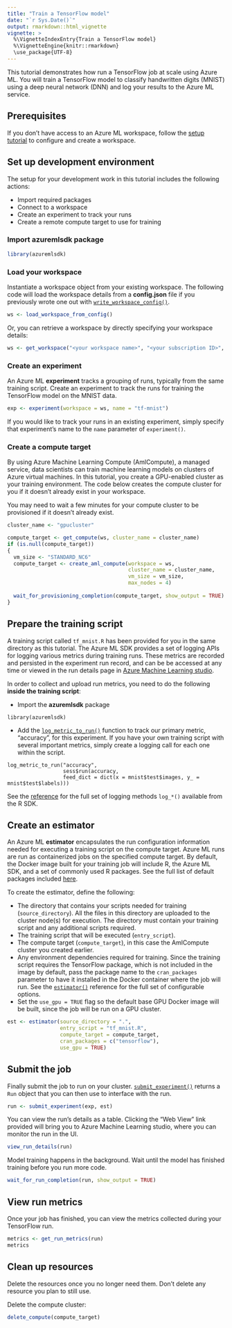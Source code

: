 ---
title: "Train a TensorFlow model"
date: "`r Sys.Date()`"
output: rmarkdown::html_vignette
vignette: >
  %\VignetteIndexEntry{Train a TensorFlow model}
  %\VignetteEngine{knitr::rmarkdown}
  \use_package{UTF-8}
---

This tutorial demonstrates how run a TensorFlow job at scale using Azure ML. You will train a TensorFlow model to classify handwritten digits (MNIST) using a deep neural network (DNN) and log your results to the Azure ML service.

## Prerequisites
If you don’t have access to an Azure ML workspace, follow the [setup tutorial](https://azure.github.io/azureml-sdk-for-r/articles/configuration.html) to configure and create a workspace.

## Set up development environment
The setup for your development work in this tutorial includes the following actions:

* Import required packages
* Connect to a workspace
* Create an experiment to track your runs
* Create a remote compute target to use for training

### Import **azuremlsdk** package
```{r eval=FALSE}
library(azuremlsdk)
```

### Load your workspace
Instantiate a workspace object from your existing workspace. The following code will load the workspace details from a **config.json** file if you previously wrote one out with [`write_workspace_config()`](https://azure.github.io/azureml-sdk-for-r/reference/write_workspace_config.html).
```{r load_workpace, eval=FALSE}
ws <- load_workspace_from_config()
```

Or, you can retrieve a workspace by directly specifying your workspace details:
```{r get_workpace, eval=FALSE}
ws <- get_workspace("<your workspace name>", "<your subscription ID>", "<your resource group>")
```

### Create an experiment
An Azure ML **experiment** tracks a grouping of runs, typically from the same training script. Create an experiment to track the runs for training the TensorFlow model on the MNIST data.

```{r create_experiment, eval=FALSE}
exp <- experiment(workspace = ws, name = "tf-mnist")
```

If you would like to track your runs in an existing experiment, simply specify that experiment's name to the `name` parameter of `experiment()`.

### Create a compute target
By using Azure Machine Learning Compute (AmlCompute), a managed service, data scientists can train machine learning models on clusters of Azure virtual machines. In this tutorial, you create a GPU-enabled cluster as your training environment. The code below creates the compute cluster for you if it doesn't already exist in your workspace.

You may need to wait a few minutes for your compute cluster to be provisioned if it doesn't already exist.

```{r create_cluster, eval=FALSE}
cluster_name <- "gpucluster"

compute_target <- get_compute(ws, cluster_name = cluster_name)
if (is.null(compute_target))
{
  vm_size <- "STANDARD_NC6"
  compute_target <- create_aml_compute(workspace = ws, 
                                       cluster_name = cluster_name,
                                       vm_size = vm_size, 
                                       max_nodes = 4)
  
  wait_for_provisioning_completion(compute_target, show_output = TRUE)
}
```

## Prepare the training script

A training script called `tf_mnist.R` has been provided for you in the same directory as this tutorial. The Azure ML SDK provides a set of logging APIs for logging various metrics during training runs. These metrics are recorded and persisted in the experiment run record, and can be be accessed at any time or viewed in the run details page in [Azure Machine Learning studio](http://ml.azure.com/).

In order to collect and upload run metrics, you need to do the following **inside the training script**:

* Import the **azuremlsdk** package
```
library(azuremlsdk)
```

* Add the [`log_metric_to_run()`](https://azure.github.io/azureml-sdk-for-r/reference/log_metric_to_run.html) function to track our primary metric,  "accuracy", for this experiment. If you have your own training script with several important metrics, simply create a logging call for each one within the script.
```
log_metric_to_run("accuracy",
                  sess$run(accuracy,
                  feed_dict = dict(x = mnist$test$images, y_ = mnist$test$labels)))
```

See the [reference](https://azure.github.io/azureml-sdk-for-r/reference/index.html#section-training-experimentation) for the full set of logging methods `log_*()` available from the R SDK.

## Create an estimator

An Azure ML **estimator** encapsulates the run configuration information needed for executing a training script on the compute target. Azure ML runs are run as containerized jobs on the specified compute target. By default, the Docker image built for your training job will include R, the Azure ML SDK, and a set of commonly used R packages. See the full list of default packages included [here](https://azure.github.io/azureml-sdk-for-r/reference/r_environment.html).

To create the estimator, define the following:

* The directory that contains your scripts needed for training (`source_directory`). All the files in this directory are uploaded to the cluster node(s) for execution. The directory must contain your training script and any additional scripts required.
* The training script that will be executed (`entry_script`).
* The compute target (`compute_target`), in this case the AmlCompute cluster you created earlier.
* Any environment dependencies required for training. Since the training script requires the TensorFlow package, which is not included in the image by default, pass the package name to the `cran_packages` parameter to have it installed in the Docker container where the job will run. See the [`estimator()`](https://azure.github.io/azureml-sdk-for-r/reference/estimator.html) reference for the full set of configurable options.
* Set the `use_gpu = TRUE` flag so the default base GPU Docker image will be built, since the job will be run on a GPU cluster.

```{r create_estimator, eval=FALSE}
est <- estimator(source_directory = ".",
                 entry_script = "tf_mnist.R",
                 compute_target = compute_target,
                 cran_packages = c("tensorflow"),
                 use_gpu = TRUE)
```

## Submit the job

Finally submit the job to run on your cluster. [`submit_experiment()`](https://azure.github.io/azureml-sdk-for-r/reference/submit_experiment.html) returns a `Run` object that you can then use to interface with the run.

```{r submit_job, eval=FALSE}
run <- submit_experiment(exp, est)
```

You can view the run’s details as a table. Clicking the “Web View” link provided will bring you to Azure Machine Learning studio, where you can monitor the run in the UI.

```{r eval=FALSE}
view_run_details(run)
```

Model training happens in the background. Wait until the model has finished training before you run more code.

```{r eval=FALSE}
wait_for_run_completion(run, show_output = TRUE)
```

## View run metrics
Once your job has finished, you can view the metrics collected during your TensorFlow run.

```{r get_metrics, eval=FALSE}
metrics <- get_run_metrics(run)
metrics
```

## Clean up resources
Delete the resources once you no longer need them. Don't delete any resource you plan to still use. 

Delete the compute cluster:
```{r delete_compute, eval=FALSE}
delete_compute(compute_target)
```
